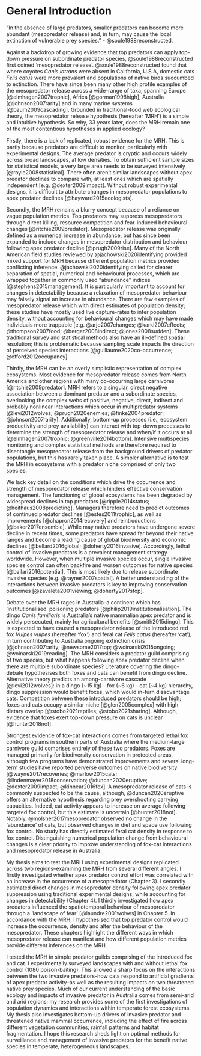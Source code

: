# General Introduction 

"In the absence of large predators, smaller predators can become more abundant (mesopredator release) and, in turn, may cause the local extinction of vulnerable prey species." - @soule1988reconstructed. 

Against a backdrop of growing evidence that top predators can apply top-down pressure on subordinate predator species, @soule1988reconstructed first coined 'mesopredator release'. @soule1988reconstructed found that where coyotes *Canis latrans* were absent in California, U.S.A, domestic cats *Felis catus* were more prevalent and populations of native birds succumbed to extinction. There have since been many other high profile examples of the mesopredator release across a wide-range of taxa, spanning Europe [@elmhagen2007trophic], Africa [@gorman1998high], Australia [@johnson2007rarity] and in many marine systems [@baum2009cascading]. Grounded in traditional-food web ecological theory, the mesopredator release hypothesis (hereafter 'MRH') is a simple and intuitive hypothesis. So why, 33 years later, does the MRH remain one of the most contentious hypotheses in applied ecology? 

Firstly, there is a lack of replicated, robust evidence for the MRH. This is partly because predators are difficult to monitor, particularly with experimental designs. The average predator is cryptic and occurs widely across broad landscapes, at low densities. To obtain sufficient sample sizes for statistical models, a very large area needs to be surveyed intensively [@royle2008statistical]. There often aren't similar landscapes without apex predator declines to compare with, at least ones which are spatially independent [e.g. @dexter2009impact]. Without robust experimental designs, it is difficult to attribute changes in mesopredator populations to apex predator declines [@hayward2015ecologists]. 

Secondly, the MRH remains a blurry concept because of a reliance on vague population metrics. Top predators may suppress mesopredators through direct killing, resource competition and fear-induced behavioural changes [@ritchie2009predator]. Mesopredator release was originally defined as a numerical increase in abundance, but has since been expanded to include changes in mesopredator distribution and behaviour following apex predator decline [@prugh2009rise]. Many of the North American field studies reviewed by @jachowski2020identifying provided mixed support for MRH because different population metrics provided conflicting inference. @jachowski2020identifying called for clearer separation of spatial, numerical and behavioural processes, which are wrapped together in commonly used "abundance" indices [@stephens2015management]. It is particularly important to account for changes in detectability because a relaxation of mesopredator behaviour may falsely signal an increase in abundance. There are few examples of mesopredator release which with direct estimates of population density; these studies have mostly used live capture-rates to infer population density, without accounting for behavioural changes which may have made individuals more trappable [e.g. @arjo2007changes; @karki2007effects; @thompson2007food; @berger2008indirect; @jones2008sudden]. These traditional survey and statistical methods also have an ill-defined spatial resolution; this is problematic because sampling scale impacts the direction of perceived species interactions [@guillaume2020co-occurrence; @efford2012occupancy].  

Thirdly, the MRH can be an overly simplistic representation of complex ecosystems. Most evidence for mesopredator release comes from North America and other regions with many co-occurring large carnivores [@ritchie2009predator]. MRH refers to a singular, direct negative association between a dominant predator and a subordinate species, overlooking the complex webs of positive, negative, direct, indirect and probably nonlinear interactions which occur in multipredator systems [@levi2012wolves; @prugh2020enemies; @finke2004predator; @johnson2007rarity]. Additionally, bottom-up processes (i.e., ecosystem productivity and prey availability) can interact with top-down processes to determine the strength of mesopredator release and when/if it occurs at all [@elmhagen2007trophic; @greenville2014bottom]. Intensive multispecies monitoring and complex statistical methods are therefore required to disentangle mesopredator release from the background drivers of predator populations, but this has rarely taken place. A simpler alternative is to test the MRH in ecosystems with a predator niche comprised of only two species. 

We lack key detail on the conditions which drive the occurrence and strength of mesopredator release which hinders effective conservation management. The functioning of global ecosystems has been degraded by widespread declines in top predators [@ripple2014status; @heithaus2008predicting]. Managers therefore need to predict outcomes of continued predator declines [@estes2011trophic], as well as improvements [@chapron2014recovery] and reintroductions [@baker2017ensemble]. While may native predators have undergone severe decline in recent times, some predators have spread far beyond their native ranges and become a leading cause of global biodiversity and economic declines [@bellard2016global; @doherty2016invasive]. Accordingly, lethal control of invasive predators is a prevalent management strategy worldwide. However, when multiple invasive species occur, single invasive species control can often backfire and worsen outcomes for native species [@ballari2016potential]. This is most likely due to release subordinate invasive species [e.g. @rayner2007spatial]. A better understanding of the interactions between invasive predators is key to improving conservation outcomes [@zavaleta2001viewing; @doherty2017stop]. 

Debate over the MRH rages in Australia--a continent which has 'institutionalised' poisoning predators [@philip2019institutionalisation]. The dingo *Canis familiaris* is Australia's native mammalian apex predator and is widely persecuted, mainly for agricultural benefits [@smith2015dingo]. This is expected to have caused a mesopredator release of the introduced red fox *Vulpes vulpes* (hereafter 'fox') and feral cat *Felis catus* (hereafter 'cat'), in turn contributing to Australia ongoing extinction crisis [@johnson2007rarity; @newsome2017top; @woinarski2015ongoing; @woinarski2019reading]. The MRH considers a predator guild comprising of two species, but what happens following apex predator decline when there are multiple subordinate species? Literature covering the dingo-debate hypothesises both foxes and cats can benefit from dingo decline. Alternative theory predicts an among-carnivore cascade [@levi2012wolves]: in a dingo (~15 kg) - fox (~6 kg) - cat (~4 kg) hierarchy, dingo suppression would benefit foxes, which would in-turn disadvantage cats. Competition between these introduced predators should be high; foxes and cats occupy a similar niche [@glen2005complex] with high dietary overlap [@stobo2021reptiles; @stobo2021sharing]. Although, evidence that foxes exert top-down pressure on cats is unclear [@hunter2018not]. 

Strongest evidence of fox-cat interactions comes from targeted lethal fox control programs in southern parts of Australia where the medium-large carnivore guild comprises entirely of these two predators. Foxes are managed primarily for biodiversity conservation in protected areas, although few programs have demonstrated improvements and several long-term studies have reported perverse outcomes on native biodiversity [@wayne2017recoveries; @marlow2015cats; @lindenmayer2018conservation; @duncan2020eruptive; @dexter2009impact; @kinnear2016fox]. A mesopredator release of cats is commonly suspected to be the cause, although, @duncan2020eruptive offers an alternative hypothesis regarding prey overshooting carrying capacities. Indeed, cat activity appears to increase on average following targeted fox control, but this estimate is uncertain [@hunter2018not]. Notably, @molsher2017mesopredator observed no change in the 'abundance' of cats, but observed changes in diet and space use following fox control. No study has directly estimated feral cat density in response to fox control. Distinguishing numerical population change from behavioural changes is a clear priority to improve understanding of fox-cat interactions and mesopredator release in Australia. 

My thesis aims to test the MRH using experimental designs replicated across two regions--examining the MRH from several different angles. I firstly investigated whether apex predator control effort was correlated with an increase in the occurrence of a mesopredator (Chapter 3). I secondly estimated direct changes in mesopredator density following apex predator suppression using traditional experimental designs, while accounting for changes in detectability (Chapter 4). I thirdly investigated how apex predators influenced the spatiotemporal behaviour of mesopredator through a 'landscape of fear' [@laundre2001wolves] in Chapter 5. In accordance with the MRH, I hypothesised that top predator control would increase the occurrence, density and alter the behaviour of the mesopredator. These chapters highlight the different ways in which mesopredator release can manifest and how different population metrics provide different inferences on the MRH. 

I tested the MRH in simple predator guilds comprising of the introduced fox and cat. I experimentally surveyed landscapes with and without lethal fox control (1080 poison-baiting). This allowed a sharp focus on the interactions between the two invasive predators--how cats respond to artificial gradients of apex predator activity--as well as the resulting impacts on two threatened native prey species. Much of our current understanding of the basic ecology and impacts of invasive predator in Australia comes from semi-arid and arid regions; my research provides some of the first investigations of population dynamics and interactions within temperate forest ecosystems. My thesis also investigates bottom-up drivers of invasive predator and threatened native mammal occurrence, including the effect of fire across different vegetation communities, rainfall patterns and habitat fragmentation. I hope this research sheds light on optimal methods for surveillance and management of invasive predators for the benefit native species in temperate, heterogeneous landscapes.  
